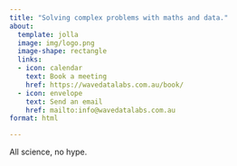 ```yaml
---
title: "Solving complex problems with maths and data."
about:
  template: jolla
  image: img/logo.png
  image-shape: rectangle
  links:
  - icon: calendar
    text: Book a meeting
    href: https://wavedatalabs.com.au/book/
  - icon: envelope
    text: Send an email
    href: mailto:info@wavedatalabs.com.au
format: html

---
```




All science, no hype.

